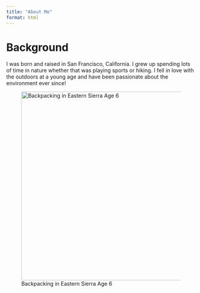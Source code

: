 ```yaml
---
title: "About Me"
format: html
---
```


# Background

I was born and raised in San Francisco, California. I grew up spending lots of time in nature whether that was playing sports or hiking. I fell in love with the outdoors at a young age and have been passionate about the environment ever since!

![Backpacking in Eastern Sierra Age 6](images/backpacking.jpeg){width="500"}

\
